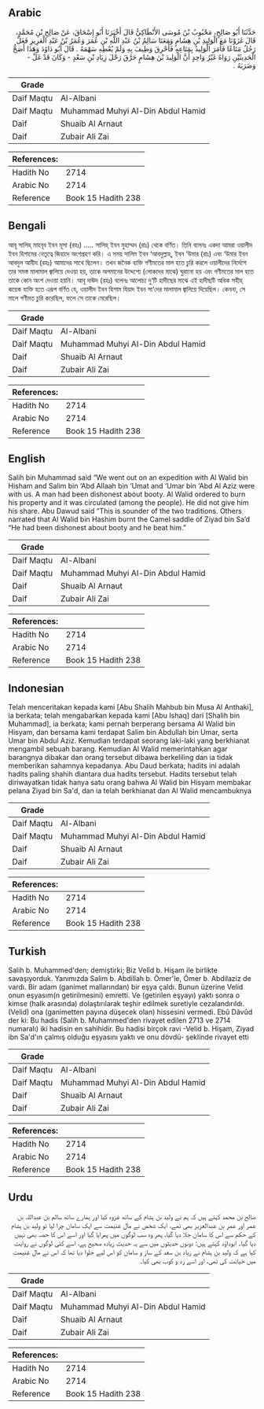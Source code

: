 ## Arabic


<div dir="rtl" lang="ar" style={{fontSize:'larger',backgroundColor:'#f8f9fa',padding:20}}>
حَدَّثَنَا أَبُو صَالِحٍ، مَحْبُوبُ بْنُ مُوسَى الأَنْطَاكِيُّ قَالَ أَخْبَرَنَا أَبُو إِسْحَاقَ، عَنْ صَالِحِ بْنِ مُحَمَّدٍ، قَالَ غَزَوْنَا مَعَ الْوَلِيدِ بْنِ هِشَامٍ وَمَعَنَا سَالِمُ بْنُ عَبْدِ اللَّهِ بْنِ عُمَرَ وَعُمَرُ بْنُ عَبْدِ الْعَزِيزِ فَغَلَّ رَجُلٌ مَتَاعًا فَأَمَرَ الْوَلِيدُ بِمَتَاعِهِ فَأُحْرِقَ وَطِيفَ بِهِ وَلَمْ يُعْطِهِ سَهْمَهُ ‏.‏ قَالَ أَبُو دَاوُدَ وَهَذَا أَصَحُّ الْحَدِيثَيْنِ رَوَاهُ غَيْرُ وَاحِدٍ أَنَّ الْوَلِيدَ بْنَ هِشَامٍ حَرَّقَ رَحْلَ زِيَادِ بْنِ سَعْدٍ - وَكَانَ قَدْ غَلَّ - وَضَرَبَهُ ‏.‏
</div>
<div style={{backgroundColor:'#f8f9fa',padding:20, marginBottom: 10}}><table> <thead> <tr> <th>Grade</th> <th></th> </tr> </thead> <tbody> <tr><td>Daif Maqtu</td><td>Al-Albani</td></tr><tr><td>Daif Maqtu</td><td>Muhammad Muhyi Al-Din Abdul Hamid</td></tr><tr><td>Daif</td><td>Shuaib Al Arnaut</td></tr><tr><td>Daif</td><td>Zubair Ali Zai</td></tr></tbody></table><table> <thead> <tr> <th>References:</th> <th></th> </tr> </thead> <tbody><tr><td>Hadith No</td><td>2714</td></tr><tr><td>Arabic No</td><td>2714</td></tr><tr><td>Reference</td><td>Book 15 Hadith 238</td></tr></tbody></table></div>

## Bengali


<div dir="ltr" lang="bn" style={{fontSize:'larger',backgroundColor:'#f8f9fa',padding:20}}>
আবূ সালিহ্ মাহবূব ইবন মূসা (রহঃ) ..... সালিহ্ ইবন মুহাম্মদ (রাঃ) থেকে বর্ণিত। তিনি বলেনঃ একদা আমরা ওয়ালীদ ইবন হিশামের নেতৃত্বে জিহাদে অংশগ্রহণ করি। এ সময় সালিম ইবন ‘আবদুল্লাহ্, ইবন ‘উমার (রাঃ) এবং ‘উমার ইবন আবদুল আযীয (রহঃ) আমাদের সাথে ছিলেন। তখন জনৈক ব্যক্তি গণীমতের মাল হতে চুরি করলে ওয়ালীদের নির্দেশে তার সমস্ত মালামাল জ্বালিয়ে দেওয়া হয়, তাকে অপমানের উদ্দেশ্যে (লোকদের মাঝে) ঘুরানো হয় এবং গণীমতের মাল হতে তাকে কোন অংশ দেওয়া হয়নি। আবূ দাঊদ (রহঃ) বলেনঃ আলোচ্য দু‘টি হাদীছের মাঝে এই হাদীছটি অধিক সহীহ্ কয়েক ব্যক্তি হতে এরূপ বর্ণিত যে, ওয়ালীদ ইবন হিশাম যিয়াদ ইবন সা‘দের মালামাল জ্বালিয়ে দিয়েছিল। কেননা, সে মালে গণীমত চুরি করেছিল, ফলে সে তাকে মেরেছিল।
</div>
<div style={{backgroundColor:'#f8f9fa',padding:20, marginBottom: 10}}><table> <thead> <tr> <th>Grade</th> <th></th> </tr> </thead> <tbody> <tr><td>Daif Maqtu</td><td>Al-Albani</td></tr><tr><td>Daif Maqtu</td><td>Muhammad Muhyi Al-Din Abdul Hamid</td></tr><tr><td>Daif</td><td>Shuaib Al Arnaut</td></tr><tr><td>Daif</td><td>Zubair Ali Zai</td></tr></tbody></table><table> <thead> <tr> <th>References:</th> <th></th> </tr> </thead> <tbody><tr><td>Hadith No</td><td>2714</td></tr><tr><td>Arabic No</td><td>2714</td></tr><tr><td>Reference</td><td>Book 15 Hadith 238</td></tr></tbody></table></div>

## English


<div dir="ltr" lang="en" style={{fontSize:'larger',backgroundColor:'#f8f9fa',padding:20}}>
Salih bin Muhammad said “We went out on an expedition with Al Walid bin Hisham and Salim bin ‘Abd Allaah bin ‘Umat and ‘Umar bin ‘Abd Al Aziz were with us. A man had been dishonest about booty. Al Walid ordered to burn his property and it was circulated (among the people). He did not give him his share. Abu Dawud said “This is sounder of the two traditions. Others narrated that Al Walid bin Hashim burnt the Camel saddle of Ziyad bin Sa’d “He had been dishonest about booty and he beat him.”
</div>
<div style={{backgroundColor:'#f8f9fa',padding:20, marginBottom: 10}}><table> <thead> <tr> <th>Grade</th> <th></th> </tr> </thead> <tbody> <tr><td>Daif Maqtu</td><td>Al-Albani</td></tr><tr><td>Daif Maqtu</td><td>Muhammad Muhyi Al-Din Abdul Hamid</td></tr><tr><td>Daif</td><td>Shuaib Al Arnaut</td></tr><tr><td>Daif</td><td>Zubair Ali Zai</td></tr></tbody></table><table> <thead> <tr> <th>References:</th> <th></th> </tr> </thead> <tbody><tr><td>Hadith No</td><td>2714</td></tr><tr><td>Arabic No</td><td>2714</td></tr><tr><td>Reference</td><td>Book 15 Hadith 238</td></tr></tbody></table></div>

## Indonesian


<div dir="ltr" lang="id" style={{fontSize:'larger',backgroundColor:'#f8f9fa',padding:20}}>
Telah menceritakan kepada kami [Abu Shalih Mahbub bin Musa Al Anthaki], ia berkata; telah mengabarkan kepada kami [Abu Ishaq] dari [Shalih bin Muhammad], ia berkata; kami pernah berperang bersama Al Walid bin Hisyam, dan bersama kami terdapat Salim bin Abdullah bin Umar, serta Umar bin Abdul Aziz. Kemudian terdapat seorang laki-laki yang berkhianat mengambil sebuah barang. Kemudian Al Walid memerintahkan agar barangnya dibakar dan orang tersebut dibawa berkeliling dan ia tidak memberikan sahamnya kepadanya. Abu Daud berkata; hadits ini adalah hadits paling shahih diantara dua hadits tersebut. Hadits tersebut telah diriwayatkan tidak hanya satu orang bahwa Al Walid bin Hisyam membakar pelana Ziyad bin Sa'd, dan ia telah berkhianat dan Al Walid mencambuknya
</div>
<div style={{backgroundColor:'#f8f9fa',padding:20, marginBottom: 10}}><table> <thead> <tr> <th>Grade</th> <th></th> </tr> </thead> <tbody> <tr><td>Daif Maqtu</td><td>Al-Albani</td></tr><tr><td>Daif Maqtu</td><td>Muhammad Muhyi Al-Din Abdul Hamid</td></tr><tr><td>Daif</td><td>Shuaib Al Arnaut</td></tr><tr><td>Daif</td><td>Zubair Ali Zai</td></tr></tbody></table><table> <thead> <tr> <th>References:</th> <th></th> </tr> </thead> <tbody><tr><td>Hadith No</td><td>2714</td></tr><tr><td>Arabic No</td><td>2714</td></tr><tr><td>Reference</td><td>Book 15 Hadith 238</td></tr></tbody></table></div>

## Turkish


<div dir="ltr" lang="tr" style={{fontSize:'larger',backgroundColor:'#f8f9fa',padding:20}}>
Salih b. Muhammed'den; demiştirki; Biz Velîd b. Hişam ile birlikte savaşıyorduk. Yanımızda Salim b. Abdillah b. Ömer'le, Ömer b. Abdilaziz de vardı. Bir adam (ganimet mallarından) bir eşya çaldı. Bunun üzerine Velid onun eşyasım(n getirilmesini) emretti. Ve (getirilen eşyayı) yaktı sonra o kimse (halk arasında) dolaştırılarak teşhir edilmek suretiyle cezalandırıldı. (Velid) ona (ganimetten payına düşecek olan) hissesini vermedi. Ebû Dâvûd der ki: Bu hadis (Salih b. Muhammed'den rivayet edi­len 2713 ve 2714 numaralı) iki hadisin en sahihidir. Bu hadisi birçok ravi -Velid b. Hişam, Ziyad ibn Sa'd'ın çalmış olduğu eşyasını yaktı ve onu dövdü- şeklinde rivayet etti
</div>
<div style={{backgroundColor:'#f8f9fa',padding:20, marginBottom: 10}}><table> <thead> <tr> <th>Grade</th> <th></th> </tr> </thead> <tbody> <tr><td>Daif Maqtu</td><td>Al-Albani</td></tr><tr><td>Daif Maqtu</td><td>Muhammad Muhyi Al-Din Abdul Hamid</td></tr><tr><td>Daif</td><td>Shuaib Al Arnaut</td></tr><tr><td>Daif</td><td>Zubair Ali Zai</td></tr></tbody></table><table> <thead> <tr> <th>References:</th> <th></th> </tr> </thead> <tbody><tr><td>Hadith No</td><td>2714</td></tr><tr><td>Arabic No</td><td>2714</td></tr><tr><td>Reference</td><td>Book 15 Hadith 238</td></tr></tbody></table></div>

## Urdu


<div dir="rtl" lang="ur" style={{fontSize:'larger',backgroundColor:'#f8f9fa',padding:20}}>
صالح بن محمد کہتے ہیں کہ ہم نے ولید بن ہشام کے ساتھ غزوہ کیا اور ہمارے ساتھ سالم بن عبداللہ بن عمر اور عمر بن عبدالعزیز بھی تھے، ایک شخص نے مال غنیمت سے ایک سامان چرا لیا تو ولید بن ہشام کے حکم سے اس کا سامان جلا دیا گیا، پھر وہ سب لوگوں میں پھرایا گیا اور اسے اس کا حصہ بھی نہیں دیا گیا۔ ابوداؤد کہتے ہیں: دونوں حدیثوں میں سے یہ حدیث زیادہ صحیح ہے، اسے کئی لوگوں نے روایت کیا ہے کہ ولید بن ہشام نے زیاد بن سعد کے ساز و سامان کو اس لیے جلوا دیا تھا کہ اس نے مال غنیمت میں خیانت کی تھی، اور اسے زد و کوب بھی کیا۔
</div>
<div style={{backgroundColor:'#f8f9fa',padding:20, marginBottom: 10}}><table> <thead> <tr> <th>Grade</th> <th></th> </tr> </thead> <tbody> <tr><td>Daif Maqtu</td><td>Al-Albani</td></tr><tr><td>Daif Maqtu</td><td>Muhammad Muhyi Al-Din Abdul Hamid</td></tr><tr><td>Daif</td><td>Shuaib Al Arnaut</td></tr><tr><td>Daif</td><td>Zubair Ali Zai</td></tr></tbody></table><table> <thead> <tr> <th>References:</th> <th></th> </tr> </thead> <tbody><tr><td>Hadith No</td><td>2714</td></tr><tr><td>Arabic No</td><td>2714</td></tr><tr><td>Reference</td><td>Book 15 Hadith 238</td></tr></tbody></table></div>